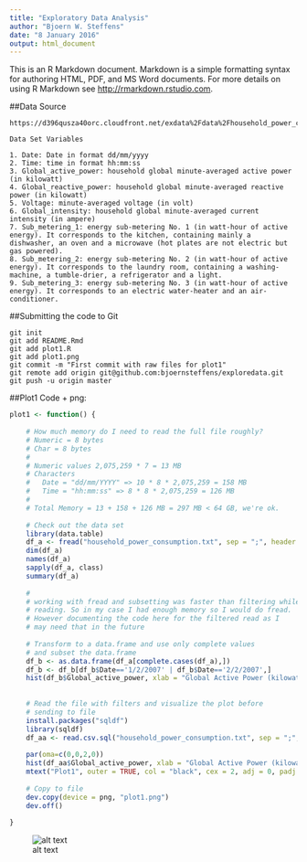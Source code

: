 ```yaml
---
title: "Exploratory Data Analysis"
author: "Bjoern W. Steffens"
date: "8 January 2016"
output: html_document
---
```


This is an R Markdown document. Markdown is a simple formatting syntax for authoring HTML, PDF, and MS Word documents. For more details on using R Markdown see <http://rmarkdown.rstudio.com>.

##Data Source
   
    https://d396qusza40orc.cloudfront.net/exdata%2Fdata%2Fhousehold_power_consumption.zip
    
    Data Set Variables
    
    1. Date: Date in format dd/mm/yyyy
    2. Time: time in format hh:mm:ss
    3. Global_active_power: household global minute-averaged active power (in kilowatt)
    4. Global_reactive_power: household global minute-averaged reactive power (in kilowatt)
    5. Voltage: minute-averaged voltage (in volt)
    6. Global_intensity: household global minute-averaged current intensity (in ampere)
    7. Sub_metering_1: energy sub-metering No. 1 (in watt-hour of active energy). It corresponds to the kitchen, containing mainly a dishwasher, an oven and a microwave (hot plates are not electric but gas powered).
    8. Sub_metering_2: energy sub-metering No. 2 (in watt-hour of active energy). It corresponds to the laundry room, containing a washing-machine, a tumble-drier, a refrigerator and a light.
    9. Sub_metering_3: energy sub-metering No. 3 (in watt-hour of active energy). It corresponds to an electric water-heater and an air-conditioner.

##Submitting the code to Git

    git init
    git add README.Rmd 
    git add plot1.R
    git add plot1.png
    git commit -m "First commit with raw files for plot1"
    git remote add origin git@github.com:bjoernsteffens/exploredata.git
    git push -u origin master

##Plot1 Code + png:

```r
plot1 <- function() {
    
    # How much memory do I need to read the full file roughly?
    # Numeric = 8 bytes
    # Char = 8 bytes
    #
    # Numeric values 2,075,259 * 7 = 13 MB
    # Characters
    #   Date = "dd/mm/YYYY" => 10 * 8 * 2,075,259 = 158 MB
    #   Time = "hh:mm:ss" => 8 * 8 * 2,075,259 = 126 MB
    #
    # Total Memory = 13 + 158 + 126 MB = 297 MB < 64 GB, we're ok.
    
    # Check out the data set
    library(data.table)
    df_a <- fread("household_power_consumption.txt", sep = ";", header = TRUE, na.strings = "?", colClasses = c("Date","Time", "numeric", "numeric", "numeric", "numeric", "numeric", "numeric", "numeric"))
    dim(df_a)
    names(df_a)
    sapply(df_a, class)
    summary(df_a)
    
    #
    # working with fread and subsetting was faster than filtering while
    # reading. So in my case I had enough memory so I would do fread.
    # However documenting the code here for the filtered read as I 
    # may need that in the future
    
    # Transform to a data.frame and use only complete values
    # and subset the data.frame
    df_b <- as.data.frame(df_a[complete.cases(df_a),])
    df_b <- df_b[df_b$Date=='1/2/2007' | df_b$Date=='2/2/2007',]
    hist(df_b$Global_active_power, xlab = "Global Active Power (kilowatts)", main = "Global Active Power", col = "red")    
    
    
    # Read the file with filters and visualize the plot before
    # sending to file
    install.packages("sqldf")
    library(sqldf)
    df_aa <- read.csv.sql("household_power_consumption.txt", sep = ";", header = TRUE, "select * from file where Date='1/2/2007' or Date='2/2/2007'")
    
    par(oma=c(0,0,2,0))
    hist(df_aa$Global_active_power, xlab = "Global Active Power (kilowatts)", main = "Global Active Power", col = "red")    
    mtext("Plot1", outer = TRUE, col = "black", cex = 2, adj = 0, padj = 0)
    
    # Copy to file
    dev.copy(device = png, "plot1.png")
    dev.off()
        
}
```

![alt text](https://github.com/bjoernsteffens/exploredata/blob/master/plot1.png "Plot1 PNG file")


